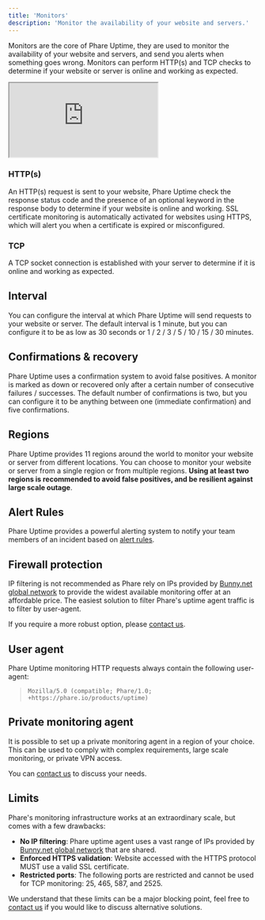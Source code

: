 ```yaml
---
title: 'Monitors'
description: 'Monitor the availability of your website and servers.'
---
```


Monitors are the core of Phare Uptime, they are used to monitor the availability of your website and servers, and send you alerts when something goes wrong. Monitors can perform HTTP(s) and TCP checks to determine if your website or server is online and working as expected.

<Frame>
    <div style={{position: 'relative', width: '100%', 'padding-top': '56.25%'}}>
        <iframe
            src="https://iframe.mediadelivery.net/embed/238508/2f903d7c-82ae-490b-a37c-9e6e7bcf446b?autoplay=false&loop=true&muted=true&preload=true&responsive=true"
            loading="lazy"
            allow="accelerometer;gyroscope;autoplay;encrypted-media;picture-in-picture;fullscreen"
            style={{border: 0, position: 'absolute', top: 0, height: '100%', width: '100%'}}
        ></iframe>
    </div>
</Frame>

### HTTP(s)

An HTTP(s) request is sent to your website, Phare Uptime check the response status code and the presence of an optional keyword in the response body to determine if your website is online and working. SSL certificate monitoring is automatically activated for websites using HTTPS, which will alert you when a certificate is expired or misconfigured.

### TCP

A TCP socket connection is established with your server to determine if it is online and working as expected.

## Interval

You can configure the interval at which Phare Uptime will send requests to your website or server. The default interval is 1 minute, but you can configure it to be as low as 30 seconds or 1 / 2 / 3 / 5 / 10 / 15 / 30 minutes.

## Confirmations & recovery

Phare Uptime uses a confirmation system to avoid false positives.
A monitor is marked as down or recovered only after a certain number of consecutive failures / successes.
The default number of confirmations is two, but you can configure it to be anything between one (immediate confirmation) and five confirmations.

## Regions

Phare Uptime provides 11 regions around the world to monitor your website or server from different locations. You can choose to monitor your website or server from a single region or from multiple regions. **Using at least two regions is recommended to avoid false positives, and be resilient against large scale outage**.

## Alert Rules

Phare Uptime provides a powerful alerting system to notify your team members of an incident based on [alert rules](/uptime/alerting).

## Firewall protection

IP filtering is not recommended as Phare rely on IPs provided by [Bunny.net global network](https://bunnycdn.com/api/system/edgeserverlist) to provide the widest available monitoring offer at an affordable price. The easiest solution to filter Phare's uptime agent traffic is to filter by user-agent.

If you require a more robust option, please [contact us](mailto:support@phare.io).

## User agent

Phare Uptime monitoring HTTP requests always contain the following user-agent:

> `Mozilla/5.0 (compatible; Phare/1.0; +https://phare.io/products/uptime)`

## Private monitoring agent

It is possible to set up a private monitoring agent in a region of your choice. This can be used to comply with complex requirements, large scale monitoring, or private VPN access.

You can [contact us](mailto:support@phare.io) to discuss your needs.

## Limits

Phare's monitoring infrastructure works at an extraordinary scale, but comes with a few drawbacks:

- **No IP filtering**: Phare uptime agent uses a vast range of IPs provided by [Bunny.net global network](https://bunnycdn.com/api/system/edgeserverlist) that are shared.
- **Enforced HTTPS validation**: Website accessed with the HTTPS protocol MUST use a valid SSL certificate.
- **Restricted ports**: The following ports are restricted and cannot be used for TCP monitoring: 25, 465, 587, and 2525.

We understand that these limits can be a major blocking point, feel free to [contact us](mailto:support@phare.io) if you would like to discuss alternative solutions.
